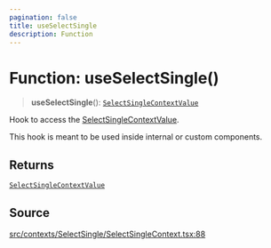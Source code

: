```yaml
---
pagination: false
title: useSelectSingle
description: Function
---
```


# Function: useSelectSingle()

> **useSelectSingle**(): [`SelectSingleContextValue`](/api/latest/interfaces/SelectSingleContextValue.mdx)

Hook to access the [SelectSingleContextValue](/api/latest/interfaces/SelectSingleContextValue.mdx).

This hook is meant to be used inside internal or custom components.

## Returns

[`SelectSingleContextValue`](/api/latest/interfaces/SelectSingleContextValue.mdx)

## Source

[src/contexts/SelectSingle/SelectSingleContext.tsx:88](https://github.com/gpbl/react-day-picker/blob/575f9be39/src/contexts/SelectSingle/SelectSingleContext.tsx#L88)
